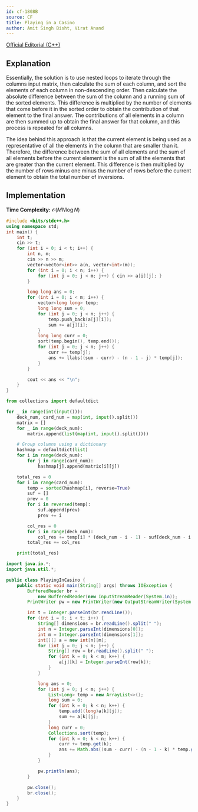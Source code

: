 ```yaml
---
id: cf-1808B
source: CF
title: Playing in a Casino
author: Amit Singh Bisht, Virat Anand
---
```


[Official Editorial (C++)](https://codeforces.com/blog/entry/114523)

## Explanation

Essentially, the solution is to use nested loops to iterate through the columns input matrix, then calculate the sum of each column, and sort the elements of each column in non-descending order. Then calculate the absolute difference between the sum of the column and a running sum of the sorted elements. This difference is multiplied by the number of elements that come before it in the sorted order to obtain the contribution of that element to the final answer. The contributions of all elements in a column are then summed up to obtain the final answer for that column, and this process is repeated for all columns.

The idea behind this approach is that the current element is being used as a representative of all the elements in the column that are smaller than it. Therefore, the difference between the sum of all elements and the sum of all elements before the current element is the sum of all the elements that are greater than the current element. This difference is then multiplied by the number of rows minus one minus the number of rows before the current element to obtain the total number of inversions.

## Implementation

**Time Complexity:** $\mathcal{O}(MN \log N)$

<LanguageSection>
<CPPSection>

```cpp
#include <bits/stdc++.h>
using namespace std;
int main() {
	int t;
	cin >> t;
	for (int i = 0; i < t; i++) {
		int n, m;
		cin >> n >> m;
		vector<vector<int>> a(n, vector<int>(m));
		for (int i = 0; i < n; i++) {
			for (int j = 0; j < m; j++) { cin >> a[i][j]; }
		}

		long long ans = 0;
		for (int i = 0; i < m; i++) {
			vector<long long> temp;
			long long sum = 0;
			for (int j = 0; j < n; j++) {
				temp.push_back(a[j][i]);
				sum += a[j][i];
			}
			long long curr = 0;
			sort(temp.begin(), temp.end());
			for (int j = 0; j < n; j++) {
				curr += temp[j];
				ans += llabs((sum - curr) - (n - 1 - j) * temp[j]);
			}
		}

		cout << ans << "\n";
	}
}
```

</CPPSection>
<PySection>

```py
from collections import defaultdict

for _ in range(int(input())):
	deck_num, card_num = map(int, input().split())
	matrix = []
	for _ in range(deck_num):
		matrix.append(list(map(int, input().split())))

	# Group columns using a dictionary
	hashmap = defaultdict(list)
	for i in range(deck_num):
		for j in range(card_num):
			hashmap[j].append(matrix[i][j])

	total_res = 0
	for i in range(card_num):
		temp = sorted(hashmap[i], reverse=True)
		suf = []
		prev = 0
		for i in reversed(temp):
			suf.append(prev)
			prev += i

		col_res = 0
		for i in range(deck_num):
			col_res += temp[i] * (deck_num - i - 1) - suf[deck_num - i - 1]
		total_res += col_res

	print(total_res)
```

</PySection>
<JavaSection>

```java
import java.io.*;
import java.util.*;

public class PlayingInCasino {
	public static void main(String[] args) throws IOException {
		BufferedReader br =
		    new BufferedReader(new InputStreamReader(System.in));
		PrintWriter pw = new PrintWriter(new OutputStreamWriter(System.out));

		int t = Integer.parseInt(br.readLine());
		for (int i = 0; i < t; i++) {
			String[] dimensions = br.readLine().split(" ");
			int n = Integer.parseInt(dimensions[0]);
			int m = Integer.parseInt(dimensions[1]);
			int[][] a = new int[n][m];
			for (int j = 0; j < n; j++) {
				String[] row = br.readLine().split(" ");
				for (int k = 0; k < m; k++) {
					a[j][k] = Integer.parseInt(row[k]);
				}
			}

			long ans = 0;
			for (int j = 0; j < m; j++) {
				List<Long> temp = new ArrayList<>();
				long sum = 0;
				for (int k = 0; k < n; k++) {
					temp.add((long)a[k][j]);
					sum += a[k][j];
				}
				long curr = 0;
				Collections.sort(temp);
				for (int k = 0; k < n; k++) {
					curr += temp.get(k);
					ans += Math.abs((sum - curr) - (n - 1 - k) * temp.get(k));
				}
			}

			pw.println(ans);
		}

		pw.close();
		br.close();
	}
}
```
</JavaSection>
</LanguageSection>
